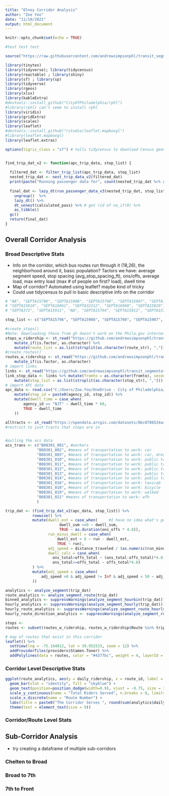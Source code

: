 ```yaml
---
title: "Olney Corridor Analysis"
author: "Zoe Yoo"
date: "11/10/2021"
output: html_document
---
```


```r
knitr::opts_chunk$set(echo = TRUE)

#test test test 

source("https://raw.githubusercontent.com/andrewsimpsonphl/transit_segmentation/master/code/segmentation_code.R")

library(tinytex)
library(tidyverse); library(tidycensus)
library(reactable) ; library(shiny)
library(sf) ; library(sp)
library(tidyverse)
library(rgeos)
library(xlsx)
library(kableExtra)
#devtools::install_github("CityOfPhiladelphia/rphl")
#library(rphl) can't seem to install rphl
library(viridis)
library(gridExtra)
library(scales)
library(leaflet)
#devtools::install_github("rstudio/leaflet.mapboxgl")
#library(leaflet.mapboxgl)
library(leaflet.extras)

options(tigris_class = "sf") # tells tidycensus to download Census geometries in the sf or Simple Feature format


find_trip_dat_v2 <- function(apc_trip_data, stop_list) {
  
  filtered_dat <- filter_trip_list(apc_trip_data, stop_list)
  nested_trip_dat <- nest_trip_data_v2(filtered_dat)
  print(paste("Running passenger data for", count(nested_trip_dat %>% as_tibble()), "trips", sep = " "))
  
  final_dat <- lazy_dt(run_passenger_data_v3(nested_trip_dat, stop_list)) %>%
    ungroup()  %>%
    lazy_dt() %>%
    dt_unnest(calculated_pass) %>% # got rid of na_if(0) %>% 
    as_tibble()
  gc()
  return(final_dat)
}


```


## Overall Corridor Analysis

### Broad Descriptive Stats
* Info on the corridor, which bus routes run through it (18,26), the neighborhood around it, basic population?
Tactors we have: average segment speed, stop spacing (avg_stop_spacing_ft), ons/offs, average load, max entry load (max # of people on first? load), dwell time
* Map of corridor? Automated using leaflet? maybe kind of tricky
* Could use tidycensus to pull in basic descriptive info on the corridor

```r
# "NA", "SEPTA15796", "SEPTA15908", "SEPTA15798", "SEPTA15907", "SEPTA15799", "SEPTA28699", "SEPTA15800", "SEPTA16966", "SEPTA15814", "SEPTA16965", "SEPTA381","SEPTA15795", "SEPTA373","SEPTA382","SEPTA15910" # Broad-7th
# "SEPTA15819", "SEPTA16961", "SEPTA32312", "SEPTA16960", "SEPTA15820", "SEPTA16959", "SEPTA15822", "SEPTA15697", "SEPTA15899", "SEPTA15818", "SEPTA16962", "SEPTA16963", "SEPTA15815", "SEPTA16964", "SEPTA15817" # 7th-Front
# "SEPTA372", "SEPTA15911", "NA", "SEPTA15794", "SEPTA15912", "SEPTA15789", "SEPTA15915", "SEPTA15586", "SEPTA15793", "SEPTA15913", "SEPTA15791", "SEPTA15914", "SEPTA15792", "SEPTA15786", "SEPTA15916", "SEPTA15782", "SEPTA15917", "SEPTA15587", "SEPTA16979", "SEPTA15779", "SEPTA15918", "SEPTA15919" #Chelten-Broad

stop_list <- c("SEPTA15796", "SEPTA15908", "SEPTA15798", "SEPTA15907", "SEPTA15799", "SEPTA28699", "SEPTA15800", "SEPTA16966", "SEPTA15814", "SEPTA16965", "SEPTA381","SEPTA15795", "SEPTA373","SEPTA382","SEPTA15910","SEPTA15819", "SEPTA16961", "SEPTA32312", "SEPTA16960", "SEPTA15820", "SEPTA16959", "SEPTA15822", "SEPTA15697", "SEPTA15899", "SEPTA15818", "SEPTA16962", "SEPTA16963", "SEPTA15815", "SEPTA16964", "SEPTA15817","SEPTA372", "SEPTA15911", "SEPTA15794", "SEPTA15912", "SEPTA15789", "SEPTA15915", "SEPTA15586", "SEPTA15793", "SEPTA15913", "SEPTA15791", "SEPTA15914", "SEPTA15792", "SEPTA15786", "SEPTA15916", "SEPTA15782", "SEPTA15917", "SEPTA15587", "SEPTA16979", "SEPTA15779", "SEPTA15918", "SEPTA15919")

#create_stops()
#Note: downloading these from gh doesn't work on the Phila.gov internet for whatever reason
stops_w_ridership <- st_read("https://github.com/andrewsimpsonphl/transit_segmentation/raw/master/data/stops_ridership.geojson") %>% 
    mutate_if(is.factor, as.character) %>% 
    mutate(route_list = as.list(strsplit(as.character(route_str), ",")))
#create_routes()
routes_w_ridership <- st_read("https://github.com/andrewsimpsonphl/transit_segmentation/raw/master/data/routes_ridership.geojson") %>% 
    mutate_if(is.factor, as.character)
# import links
links <- st_read("https://github.com/andrewsimpsonphl/transit_segmentation/raw/master/data/links_with_stops.geojson") 
link_stop_data <- links %>% mutate(fromto = as.character(fromto), secondLocationID = as.character(secondLocationID)) %>% 
    mutate(stop_list = as.list(strsplit(as.character(stop_str), ","))) 
# import APC data
apc_data <- read.csv("C:/Users/Zoe.Yoo/OneDrive - City of Philadelphia/transit_segmentation/data/combined_apc_dataset.csv") %>%  
    mutate(stop_id = paste0(agency_id, stop_id)) %>% 
    mutate(dwell_time = case_when(
        agency_id == "NJT" ~ dwell_time * 60,
        TRUE ~ dwell_time
    ))

alltracts <- st_read("https://opendata.arcgis.com/datasets/8bc0786524a4486bb3cf0f9862ad0fbf_0.geojson")
#restrict to just tracts that stops are in


#pulling the acs data
acs_trans <- c("B08301_001", #workers
              "B08301_002", #means of transportation to work: car
              "B08301_003", #means of transportation to work: car, drove alone
              "B08301_010", #means of transportation to work: public transit
              "B08301_011", #means of transportation to work: public transit, bus
              "B08301_012", #means of transportation to work: public transit, subway
              "B08301_013", #means of transportation to work: public transit, commuter rail
              "B08301_014", #means of transportation to work: public transit, light rail/trolley
              "B08301_016", #means of transportation to work: taxicab
              "B08301_018", #means of transportation to work: bicycle
              "B08301_019", #means of transportation to work: walked
              "B08301_021" #means of transportation to work: wfh
              )

trip_dat <- (find_trip_dat_v2(apc_data, stop_list)) %>% 
            rowwise() %>% 
            mutate(dwell_est = case_when(     #I have no idea what's going on here so I'm going to try to create a simple variable below
                        dwell_sum >=0 ~ dwell_sum,
                        TRUE ~ as.duration(ons_offs * 4.8)),
                   run_minus_dwell = case_when(
                       dwell_est > 0 ~ run - dwell_est,
                       TRUE ~ run),
                   adj_speed = distance_traveled / (as.numeric(run_minus_dwell) / 60 / 60),
                   dwell_calc = case_when(
                     ons_total>offs_total ~ (ons_total-offs_total)*4.8,
                     ons_total<=offs_total ~ offs_total*4.8)
            ) %>% 
            mutate(adj_speed = case_when(
                adj_speed >0 & adj_speed != Inf & adj_speed < 50 ~ adj_speed
            ))

analytics <- analyze_segment(trip_dat)
route_analytics <- analyze_segment_route(trip_dat)
binned_analytics <- suppressWarnings(analyze_segment_hourbin(trip_dat))
hourly_analytics <- suppressWarnings(analyze_segment_hourly(trip_dat))
hourly_route_analytics <- suppressWarnings(analyze_segment_route_hourly(trip_dat))
hourly_route_direction_analytics <- suppressWarnings(analyze_segment_route_direction_hourly(trip_dat))


```

```r

stops <- 
routes <- subset(routes_w_ridership, routes_w_ridership$Route %in% trip_dat$route_id)

# map of routes that exist in this corridor
leaflet() %>% 
  setView(lng = -75.164012, lat = 39.952533, zoom = 12) %>% 
  addProviderTiles(providers$Stamen.Toner) %>% 
  addPolylines(data = routes, color = "#4377bc", weight = 4, layerId = link_stop_data$fromto, opacity = 0.5)
```

### Corridor Level Descriptive Stats

```r

ggplot(route_analytics, aes(y = daily_ridership, x = route_id, label = daily_ridership)) + 
  geom_bar(stat = "identity", fill = "skyblue") +
  geom_text(position=position_dodge(width=0.9), vjust = -0.75, size = 3) +
  scale_y_continuous(name = "Total Riders Served", n.breaks = 8, limits = c(0, max(route_analytics$daily_ridership) * 1.1)) + 
  scale_x_discrete(name = "Route Number") + 
  labs(title = paste0("The Corridor Serves ", round(sum(analytics$daily_ridership)), " Riders per Day")) +
  theme(text = element_text(size = 9))

```


### Corridor/Route Level Stats


## Sub-Corridor Analysis

* try creating a dataframe of multiple sub-corridors

### Chelten to Broad



### Broad to 7th


### 7th to Front

